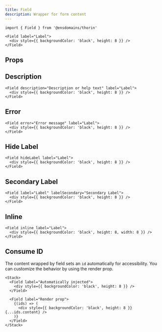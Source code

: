 ```yaml
---
title: Field
description: Wrapper for form content
---
```


```tsx
import { Field } from '@ensdomains/thorin'
```

```tsx live=true expand=true
<Field label="Label">
  <div style={{ backgroundColor: 'black', height: 8 }} />
</Field>
```

## Props

<PropsTable sourceLink={sourceLink} types={types} />

## Description

```tsx live=true
<Field description="Description or help text" label="Label">
  <div style={{ backgroundColor: 'black', height: 8 }} />
</Field>
```

## Error

```tsx live=true
<Field error="Error message" label="Label">
  <div style={{ backgroundColor: 'black', height: 8 }} />
</Field>
```

## Hide Label

```tsx live=true
<Field hideLabel label="Label">
  <div style={{ backgroundColor: 'black', height: 8 }} />
</Field>
```

## Secondary Label

```tsx live=true
<Field label="Label" labelSecondary="Secondary Label">
  <div style={{ backgroundColor: 'black', height: 8 }} />
</Field>
```

## Inline

```tsx live=true
<Field inline label="Label">
  <div style={{ backgroundColor: 'black', height: 8, width: 8 }} />
</Field>
```

## Consume ID

The content wrapped by field sets an `id` automatically for accessibility. You can customize the behavior by using the render prop.

```tsx live=true
<Stack>
  <Field label="Automatically injected">
    <div style={{ backgroundColor: 'black', height: 8 }} />
  </Field>

  <Field label="Render prop">
    {(ids) => (
      <div style={{ backgroundColor: 'black', height: 8 }} {...ids.content} />
    )}
  </Field>
</Stack>
```
